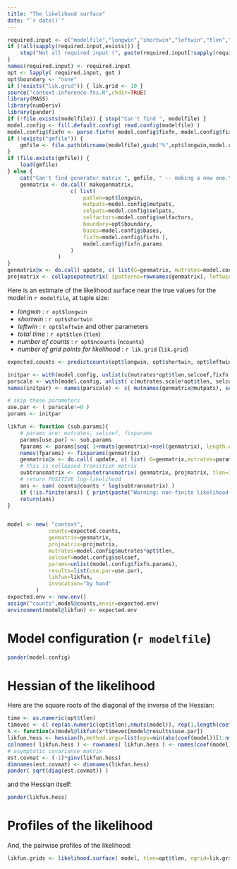 ```yaml
---
title: "The likelihood surface"
date: "`r date()`"
---
```



```r
required.input <- c("modelfile","longwin","shortwin","leftwin","tlen","ncounts")
if (!all(sapply(required.input,exists))) {
    stop("Not all required input (", paste(required.input[!sapply(required.input,exists)],collapse=", "), ") has been given.")
}
names(required.input) <- required.input
opt <- lapply( required.input, get )
opt$boundary <- "none"
if (!exists("lik.grid")) { lik.grid <- 10 }
source("context-inference-fns.R",chdir=TRUE)
library(MASS)
library(numDeriv)
library(pander)
if (!file.exists(modelfile)) { stop("Can't find ", modelfile) }
model.config <- fill.default.config( read.config(modelfile) )
model.config$fixfn <- parse.fixfn( model.config$fixfn, model.config$fixfn.params )
if (!exists("gmfile")) {
    gmfile <- file.path(dirname(modelfile),gsub("%",opt$longwin,model.config$genmatrix,fixed=TRUE))
}
if (file.exists(gmfile)) {
    load(gmfile)
} else { 
    cat("Can't find generator matrix ", gmfile, " -- making a new one.\n")
    genmatrix <- do.call( makegenmatrix,
                    c( list(
                        patlen=opt$longwin, 
                        mutpats=model.config$mutpats, 
                        selpats=model.config$selpats, 
                        selfactors=model.config$selfactors, 
                        boundary=opt$boundary, 
                        bases=model.config$bases, 
                        fixfn=model.config$fixfn ),
                        model.config$fixfn.params
                    )
                )
}
genmatrix@x <- do.call( update, c( list(G=genmatrix, mutrates=model.config$mutrates, selcoef=model.config$selcoef), model.config$fixfn.params ) )
projmatrix <- collapsepatmatrix( ipatterns=rownames(genmatrix), leftwin=opt$leftwin, rightwin=opt$longwin-opt$shortwin-opt$leftwin, bases=genmatrix@bases )
```

Here is an estimate of the likelihood surface near the true values for the model in `r modelfile`,
at tuple size:

*  *longwin* : `r opt$longwin`
*  *shortwin* : `r opt$shortwin`
*  *leftwin* : `r opt$leftwin`
and other parameters
*  *total time* : `r opt$tlen`  (`tlen`)
*  *number of counts* : `r opt$ncounts`  (`ncounts`)
*  *number of grid points for likelihood* : `r lik.grid` (`lik.grid`)

```r
expected.counts <- predictcounts(opt$longwin, opt$shortwin, opt$leftwin, initcounts=rep(ncounts/nrow(genmatrix),nrow(genmatrix)), genmatrix=genmatrix, projmatrix=projmatrix, tlen=opt$tlen) 

initpar <- with(model.config, unlist(c(mutrates*opt$tlen,selcoef,fixfn.params)) )
parscale <- with(model.config, unlist( c(mutrates.scale*opt$tlen, selcoef.scale, fixfn.params.scale) ) )
names(initpar) <- names(parscale) <- c( mutnames(genmatrix@mutpats), selnames(genmatrix@selpats), fixparams(genmatrix) )

# skip these parameters
use.par <- ( parscale!=0 )
params <- initpar

likfun <- function (sub.params){
    # params are: mutrates, selcoef, fixparams
    params[use.par] <- sub.params
    fparams <- params[seq( 1+nmuts(genmatrix)+nsel(genmatrix), length.out=length(fixparams(genmatrix)) )]
    names(fparams) <- fixparams(genmatrix)
    genmatrix@x <- do.call( update, c( list( G=genmatrix,mutrates=params[1:nmuts(genmatrix)],selcoef=params[seq(1+nmuts(genmatrix),length.out=nsel(genmatrix))]), as.list(fparams) ) )
    # this is collapsed transition matrix
    subtransmatrix <- computetransmatrix( genmatrix, projmatrix, tlen=1, time="fixed") # shape=params[length(params)], time="gamma" )
    # return POSITIVE log-likelihood
    ans <- sum( counts@counts * log(subtransmatrix) )
    if (!is.finite(ans)) { print(paste("Warning: non-finite likelihood with params:",paste(params,collapse=", "))) }
    return(ans)
}


model <- new( "context",
             counts=expected.counts,
             genmatrix=genmatrix,
             projmatrix=projmatrix,
             mutrates=model.config$mutrates*opt$tlen,
             selcoef=model.config$selcoef,
             params=unlist(model.config$fixfn.params),
             results=list(use.par=use.par),
             likfun=likfun,
             invocation="by hand"
         )
expected.env <- new.env()
assign("counts",model@counts,envir=expected.env)
environment(model@likfun) <- expected.env


```

Model configuration (`r modelfile`)
===================================

```r
pander(model.config)
```


Hessian of the likelihood
=========================

Here are the square roots of the diagonal of the inverse of the Hessian:

```r
time <- as.numeric(opt$tlen)
timevec <- c( rep(as.numeric(opt$tlen),nmuts(model)), rep(1,length(coef(model))-nmuts(model)) )
h <- function(x)model@likfun(x*timevec[model@results$use.par])
likfun.hess <- hessian(h,method.args=list(eps=min(abs(coef(model))[1:nmuts(model)]/10)),x=coef(model)[model@results$use.par])
colnames( likfun.hess ) <- rownames( likfun.hess ) <- names(coef(model))[model@results$use.par]
# asymptotic covariance matrix
est.covmat <- (-1)*ginv(likfun.hess)
dimnames(est.covmat) <- dimnames(likfun.hess)
pander( sqrt(diag(est.covmat)) )
```
and the Hessian itself:
```r
pander(likfun.hess)
```


Profiles of the likelihood
==========================

And, the pairwise profiles of the likelihood:
```r
likfun.grids <- likelihood.surface( model, tlen=opt$tlen, ngrid=lik.grid )
```

